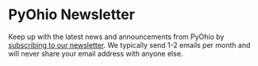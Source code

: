 <Seo title="PyOhio Newsletter" />

# PyOhio Newsletter

Keep up with the latest news and announcements from PyOhio by [subscribing to our newsletter](https://landing.mailerlite.com/webforms/landing/b7n4x6).
We typically send 1-2 emails per month and will never share your email address with anyone else.
